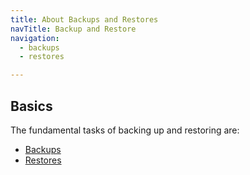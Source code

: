 ```yaml
---
title: About Backups and Restores
navTitle: Backup and Restore
navigation:
  - backups
  - restores

---
```


## Basics

The fundamental tasks of backing up and restoring are:

-   [Backups](backups.mdx)
-   [Restores](restores.mdx)
